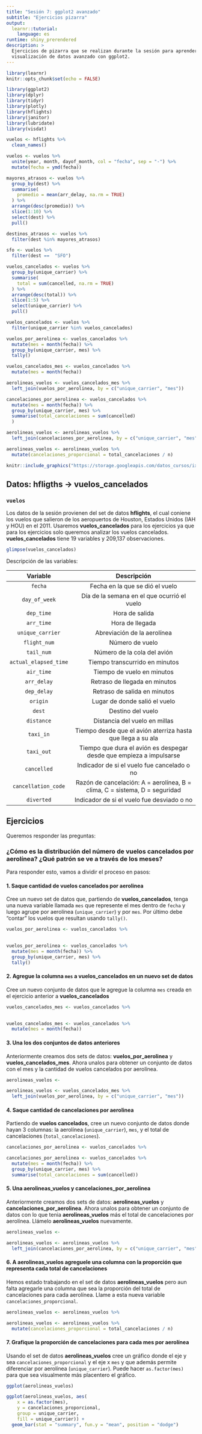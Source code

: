 ```yaml
---
title: "Sesión 7: ggplot2 avanzado"
subtitle: "Ejercicios pizarra"
output: 
  learnr::tutorial:
    language: es
runtime: shiny_prerendered
description: >
  Ejercicios de pizarra que se realizan durante la sesión para aprender sobre
  visualización de datos avanzado con ggplot2.
---
```


<style type="text/css">
@import url("https://storage.googleapis.com/datos_cursos/ixpantia_introR/intro_r.css");
</style>

<style>
@import url('https://fonts.googleapis.com/css2?family=Roboto+Mono&family=Roboto+Slab&family=Source+Sans+Pro:wght@300;400&display=swap');

@import url('https://fonts.googleapis.com/css2?family=Lato&display=swap');
</style> 

```r
library(learnr)
knitr::opts_chunk$set(echo = FALSE)

library(ggplot2)
library(dplyr)
library(tidyr)
library(plotly)
library(hflights)
library(janitor)
library(lubridate)
library(visdat)

vuelos <- hflights %>% 
  clean_names()

vuelos <- vuelos %>% 
  unite(year, month, dayof_month, col = "fecha", sep = "-") %>% 
  mutate(fecha = ymd(fecha))

mayores_atrasos <- vuelos %>%
  group_by(dest) %>% 
  summarise(
    promedio = mean(arr_delay, na.rm = TRUE)
  ) %>% 
  arrange(desc(promedio)) %>% 
  slice(1:10) %>% 
  select(dest) %>% 
  pull()

destinos_atrasos <- vuelos %>% 
  filter(dest %in% mayores_atrasos)

sfo <- vuelos %>% 
  filter(dest ==  "SFO")

vuelos_cancelados <- vuelos %>% 
  group_by(unique_carrier) %>% 
  summarise(
    total = sum(cancelled, na.rm = TRUE)
  ) %>% 
  arrange(desc(total)) %>% 
  slice(1:5) %>% 
  select(unique_carrier) %>% 
  pull()

vuelos_cancelados <- vuelos %>% 
  filter(unique_carrier %in% vuelos_cancelados) 

vuelos_por_aerolinea <- vuelos_cancelados %>% 
  mutate(mes = month(fecha)) %>% 
  group_by(unique_carrier, mes) %>% 
  tally()

vuelos_cancelados_mes <- vuelos_cancelados %>% 
  mutate(mes = month(fecha))

aerolineas_vuelos <- vuelos_cancelados_mes %>%
  left_join(vuelos_por_aerolinea, by = c("unique_carrier", "mes"))

cancelaciones_por_aerolinea <- vuelos_cancelados %>% 
  mutate(mes = month(fecha)) %>% 
  group_by(unique_carrier, mes) %>% 
  summarise(total_cancelaciones = sum(cancelled)
  )

aerolineas_vuelos <- aerolineas_vuelos %>%
  left_join(cancelaciones_por_aerolinea, by = c("unique_carrier", "mes"))

aerolineas_vuelos <- aerolineas_vuelos %>% 
  mutate(cancelaciones_proporcional = total_cancelaciones / n) 
```

```r
knitr::include_graphics("https://storage.googleapis.com/datos_cursos/ixpantia_introR/ixpantia_logo.png")  
```

## Datos: **hfligths** -> **vuelos_cancelados**

### `vuelos`

Los datos de la sesión provienen del set de datos **hflights**, el cual coniene
los vuelos que salieron de los aeropuertos de Houston, Estados Unidos (IAH y
HOU) en el 2011. Usaremos **vuelos_cancelados** para los ejercicios ya que para
los ejercicios solo queremos analizar los vuelos cancelados. 
**vuelos_cancelados** tiene 19 variables y 209,137 observaciones. 

```r
glimpse(vuelos_cancelados)
```

Descripción de las variables:

| Variable              | Descripción                                                                |
| :----------:          | :---------------------:                                                    |
| `fecha`               | Fecha en la que se dió el vuelo                                            |
| `day_of_week`         | Día de la semana en el que ocurrió el vuelo                                |
| `dep_time`            | Hora de salida                                                             |
| `arr_time`            | Hora de llegada                                                            |
| `unique_carrier`      | Abreviación de la aerolínea                                                |
| `flight_num`          | Número de vuelo                                                            |
| `tail_num`            | Número de la cola del avión                                                |
| `actual_elapsed_time` | Tiempo transcurrido en minutos                                             |
| `air_time`            | Tiempo de vuelo en minutos                                                 |
| `arr_delay`           | Retraso de llegada en minutos                                              |
| `dep_delay`           | Retraso de salida en minutos                                               |
| `origin`              | Lugar de donde salió el vuelo                                              |
| `dest`                | Destino del vuelo                                                          |
| `distance`            | Distancia del vuelo en millas                                              |
| `taxi_in`             | Tiempo desde que el avión aterriza hasta que llega a su ala                |
| `taxi_out`            | Tiempo que dura el avión es despegar desde que empieza a impulsarse        |
| `cancelled`           | Indicador de si el vuelo fue cancelado o no                                |
| `cancellation_code`   | Razón de cancelación: A = aerolínea, B = clima, C = sistema, D = seguridad |
| `diverted`            | Indicador de si el vuelo fue desviado o no                                 |

## Ejercicios

Queremos responder las preguntas: 

### ¿Cómo es la distribución del número de vuelos cancelados por aerolínea? ¿Qué patrón se ve a través de los meses?

Para responder esto, vamos a dividir el proceso en pasos:

#### 1. Saque cantidad de vuelos cancelados por aerolinea 

Cree un nuevo set de datos que, partiendo de **vuelos_cancelados**, tenga una
nueva variable llamada `mes` que represente el mes dentro de `fecha` y luego
agrupe por aerolínea (`unique_carrier`) y por `mes`. Por último debe "contar"
los vuelos que resultan usando `tally()`.

```r
vuelos_por_aerolinea <- vuelos_cancelados %>% 
 
```

```r
vuelos_por_aerolinea <- vuelos_cancelados %>% 
  mutate(mes = month(fecha)) %>% 
  group_by(unique_carrier, mes) %>% 
  tally()
```

#### 2. Agregue la columna `mes` a **vuelos_cancelados** en un nuevo set de datos

Cree un nuevo conjunto de datos que le agregue la columna `mes` creada en el
ejercicio anterior a **vuelos_cancelados**

```r
vuelos_cancelados_mes <- vuelos_cancelados %>% 
  
```

```r
vuelos_cancelados_mes <- vuelos_cancelados %>% 
  mutate(mes = month(fecha))
```

#### 3. Una los dos conjuntos de datos anteriores 

Anteriormente creamos dos sets de datos: **vuelos_por_aerolinea** y
**vuelos_cancelados_mes**. Ahora unalos para obtener un conjunto de datos con
el mes y la cantidad de vuelos cancelados por aerolínea. 

```r
aerolineas_vuelos <- 
```

```r
aerolineas_vuelos <- vuelos_cancelados_mes %>%
  left_join(vuelos_por_aerolinea, by = c("unique_carrier", "mes"))
```

#### 4. Saque cantidad de cancelaciones por aerolinea

Partiendo de **vuelos cancelados**, cree un nuevo conjunto de datos donde hayan
3 columnas: la aerolínea (`unique_carrier`), `mes`, y el total de cancelaciones
(`total_cancelaciones`).

```r
cancelaciones_por_aerolinea <- vuelos_cancelados %>% 

```

```r
cancelaciones_por_aerolinea <- vuelos_cancelados %>% 
  mutate(mes = month(fecha)) %>% 
  group_by(unique_carrier, mes) %>% 
  summarise(total_cancelaciones = sum(cancelled))

```

#### 5. Una **aerolineas_vuelos** y **cancelaciones_por_aerolinea**

Anteriormente creamos dos sets de datos: **aerolineas_vuelos** y
**cancelaciones_por_aerolinea**. Ahora unalos para obtener un conjunto de datos
con lo que tenia **aerolineas_vuelos** más el total de cancelaciones por
aerolínea. Llámelo **aerolineas_vuelos** nuevamente. 

```r
aerolineas_vuelos <- 
```

```r
aerolineas_vuelos <- aerolineas_vuelos %>%
  left_join(cancelaciones_por_aerolinea, by = c("unique_carrier", "mes"))
```

#### 6. A **aerolineas_vuelos** agreguele una columna con la proporción que representa cada total de cancelaciones 

Hemos estado trabajando en el set de datos **aerolineas_vuelos** pero aun falta
agregarle una columna que sea la proporción del total de cancelaciones para cada
aerolínea. Llame a esta nueva variable `cancelaciones_proporcional`.

```r
aerolineas_vuelos <- aerolineas_vuelos %>% 

```

```r
aerolineas_vuelos <- aerolineas_vuelos %>% 
  mutate(cancelaciones_proporcional = total_cancelaciones / n)
```

#### 7. Grafique la proporción de cancelaciones para cada mes por aerolínea

Usando el set de datos **aerolineas_vuelos** cree un gráfico donde el eje y sea
`cancelaciones_proporcional` y el eje x `mes` y que además permite diferenciar 
por aerolínea (`unique_carrier`). Puede hacer `as.factor(mes)` para que sea
visualmente más placentero el gráfico. 

```r
ggplot(aerolineas_vuelos)
```

```r
ggplot(aerolineas_vuelos, aes(
    x = as.factor(mes), 
    y = cancelaciones_proporcional, 
    group = unique_carrier,
    fill = unique_carrier)) +
  geom_bar(stat = "summary", fun.y = "mean", position = "dodge") 
```
